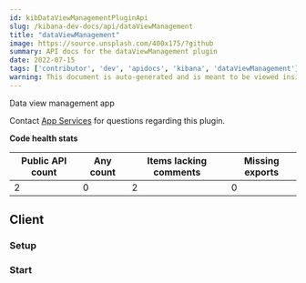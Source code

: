 ```yaml
---
id: kibDataViewManagementPluginApi
slug: /kibana-dev-docs/api/dataViewManagement
title: "dataViewManagement"
image: https://source.unsplash.com/400x175/?github
summary: API docs for the dataViewManagement plugin
date: 2022-07-15
tags: ['contributor', 'dev', 'apidocs', 'kibana', 'dataViewManagement']
warning: This document is auto-generated and is meant to be viewed inside our experimental, new docs system. Reach out in #docs-engineering for more info.
---
```


Data view management app

Contact [App Services](https://github.com/orgs/elastic/teams/kibana-app-services) for questions regarding this plugin.

**Code health stats**

| Public API count  | Any count | Items lacking comments | Missing exports |
|-------------------|-----------|------------------------|-----------------|
| 2 | 0 | 2 | 0 |

## Client

### Setup
<DocDefinitionList data={[dataViewManagementObj.client.setup]}/>

### Start
<DocDefinitionList data={[dataViewManagementObj.client.start]}/>

